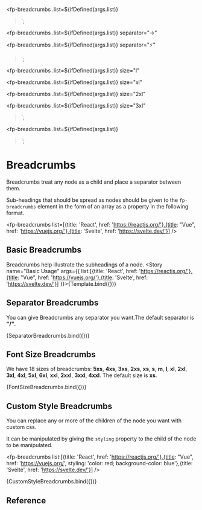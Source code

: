 
<Meta 
    title="Components/Breadcrumbs"
    component="fp-breadcrumbs"
/>

<fp-breadcrumbs
    .list=${ifDefined(args.list)}
></fp-breadcrumbs>`;

<fp-breadcrumbs .list=${ifDefined(args.list)}
    separator="→"
></fp-breadcrumbs>
<fp-breadcrumbs .list=${ifDefined(args.list)}
    separator="⚡"
></fp-breadcrumbs>`;

<fp-breadcrumbs .list=${ifDefined(args.list)}
    size="l"
></fp-breadcrumbs>
<fp-breadcrumbs .list=${ifDefined(args.list)}
    size="xl"
></fp-breadcrumbs>
<fp-breadcrumbs .list=${ifDefined(args.list)}
    size="2xl"
></fp-breadcrumbs>
<fp-breadcrumbs .list=${ifDefined(args.list)}
    size="3xl"
></fp-breadcrumbs>`;

<fp-breadcrumbs .list=${ifDefined(args.list)}
></fp-breadcrumbs>`;

# Breadcrumbs

Breadcrumbs treat any node as a child and place a separator between them.

<fp-alert variant="warning" icon>Sub-headings that should be spread as nodes should be given to the `fp-breadcrumbs` element in the form of an array as a property in the following format.</fp-alert>

<fp-alert variant="info" icon> <fp-breadcrumbs list=[{title: 'React', href: 'https://reactjs.org/'},{title: "Vue", href: 'https://vuejs.org/'},{title: 'Svelte', href: 'https://svelte.dev/'}] /></fp-alert>


## Basic Breadcrumbs
Breadcrumbs help illustrate the subheadings of a node.
<Canvas isColumn>
    <Story name="Basic Usage" args={{
       list:[{title: 'React', href: 'https://reactjs.org/'},{title: "Vue", href: 'https://vuejs.org/'},{title: 'Svelte', href: 'https://svelte.dev/'}]
    }}>{Template.bind({})}</Story>
</Canvas>    

## Separator Breadcrumbs 

You can give Breadcrumbs any separator you want.The default separator is **"/"**.

<Canvas isColumn>
    <Story name="Separator Usage" args={{
       list:[{title: 'React', href: 'https://reactjs.org/'},{title: "Vue", href: 'https://vuejs.org/'},{title: 'Svelte', href: 'https://svelte.dev/'}]
    }}>{SeparatorBreadcrumbs.bind({})}</Story>
</Canvas>  


## Font Size Breadcrumbs 

We have 18 sizes of breadcrumbs: **5xs**, **4xs**,  **3xs**, **2xs**, **xs**,  **s**,  **m**,  **l**,  **xl**,  **2xl**,  **3xl**, **4xl**, **5xl**, **6xl**,  **xxl**, **2xxl**, **3xxl**, **4xxl**. The default size is **xs**.

<Canvas isColumn>
    <Story name="FontSize Usage" args={{
       list:[{title: 'React', href: 'https://reactjs.org/'},{title: "Vue", href: 'https://vuejs.org/'},{title: 'Svelte', href: 'https://svelte.dev/'}]
    }}>{FontSizeBreadcrumbs.bind({})}</Story>
</Canvas>  

## Custom Style Breadcrumbs 

You can replace any or more of the children of the node you want with custom css.

<fp-alert variant="warning" icon>It can be manipulated by giving the `styling` property to the child of the node to be manipulated.</fp-alert>

<fp-alert variant="info" icon> <fp-breadcrumbs  list:[{title: 'React', href: 'https://reactjs.org/'},{title: "Vue", href: 'https://vuejs.org/', styling: 'color: red; background-color: blue'},{title: 'Svelte', href: 'https://svelte.dev/'}] /></fp-alert>

<Canvas isColumn>
    <Story name="Custom Style Usage" args={{
       list:[{title: 'React', href: 'https://reactjs.org/'},{title: "Vue", href: 'https://vuejs.org/', styling: 'color: red; background-color: blue'},{title: 'Svelte', href: 'https://svelte.dev/'}]
    }}>{CustomStyleBreadcrumbs.bind({})}</Story>
</Canvas>  

## Reference

<ArgsTable of="fp-breadcrumbs" />